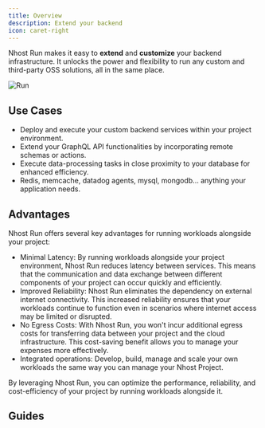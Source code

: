 ```yaml
---
title: Overview
description: Extend your backend
icon: caret-right
---
```


Nhost Run makes it easy to **extend** and **customize** your backend infrastructure. It unlocks the power and flexibility to run any custom and third-party OSS solutions, all in the same place.

![Run](/images/run/overview.png)

## Use Cases

- Deploy and execute your custom backend services within your project environment.
- Extend your GraphQL API functionalities by incorporating remote schemas or actions.
- Execute data-processing tasks in close proximity to your database for enhanced efficiency.
- Redis, memcache, datadog agents, mysql, mongodb... anything your application needs.

## Advantages

Nhost Run offers several key advantages for running workloads alongside your project:

- Minimal Latency: By running workloads alongside your project environment, Nhost Run reduces latency between services. This means that the communication and data exchange between different components of your project can occur quickly and efficiently.
- Improved Reliability: Nhost Run eliminates the dependency on external internet connectivity. This increased reliability ensures that your workloads continue to function even in scenarios where internet access may be limited or disrupted.
- No Egress Costs: With Nhost Run, you won't incur additional egress costs for transferring data between your project and the cloud infrastructure. This cost-saving benefit allows you to manage your expenses more effectively.
- Integrated operations: Develop, build, manage and scale your own workloads the same way you can manage your Nhost Project.

By leveraging Nhost Run, you can optimize the performance, reliability, and cost-efficiency of your project by running workloads alongside it.

## Guides

<CardGroup cols={4}>
  <Card title="Getting Started" icon="play" href="/products/run/getting-started">
  </Card>
  <Card title="Configuration" icon="gear" href="/products/run/configuration">
  </Card>
  <Card title="Networking" icon="network-wired" href="/products/run/networking">
  </Card>
  <Card title="Healthchecks" icon="heart-pulse" href="/products/run/health-checks">
  </Card>
  <Card title="Resources" icon="gauge-max" href="/products/run/resources">
  </Card>
  <Card title="Registry" icon="box-archive" href="/products/run/registry">
  </Card>
  <Card title="Local development" icon="code" href="/products/run/local-development">
  </Card>
  <Card title="Configuration Overlays" icon="circles-overlap" href="/products/run/configuration-overlays">
  </Card>
  <Card title="CLI & CI Deployments" icon="rocket-launch" href="/products/run/cli-deployments">
  </Card>
</CardGroup>
